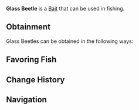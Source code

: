 {{BaitInfobox
|image          = Bait Glass Beetle.png
|rarity         = Rare
|crates         = 
|angler_quests  = <!--TBD-->
|pref_luck      = 125
|univ_luck      = -80
|resilience     = 30
|lure           = 30
|ability        = 
}}
'''Glass Beetle''' is a {{Rarity|Rare}} [[Bait]] that can be used in fishing.

== Obtainment ==
Glass Beetles can be obtained in the following ways:
<!--* [[Angler]] Quests, starting from the ?th completion-->

== Favoring Fish ==
{{Fish by Category Table|Glass Beetle-Loving Fish|event=1|show_location=1|hide_bait=1|resultsheader='''%PAGES%''' [[Fish]] prefer Glass Beetles:|noresultsheader=No fish prefer Glass Beetles.}}

== Change History ==
{{Change History|1.0}}

== Navigation ==
{{Bait Navbox}}